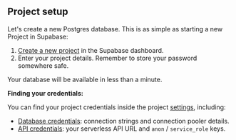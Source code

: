 
## Project setup

Let's create a new Postgres database. This is as simple as starting a new Project in Supabase:

1. [Create a new project](https://database.new/) in the Supabase dashboard.
1. Enter your project details. Remember to store your password somewhere safe.

Your database will be available in less than a minute.

**Finding your credentials:**

You can find your project credentials inside the project [settings](https://khuknasoft.com/dashboard/project/_/settings/), including:

- [Database credentials](https://khuknasoft.com/dashboard/project/_/settings/database): connection strings and connection pooler details.
- [API credentials](https://khuknasoft.com/dashboard/project/_/settings/database): your serverless API URL and `anon` / `service_role` keys.
